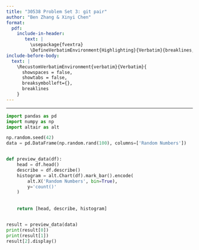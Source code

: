 ```yaml
---
title: "30538 Problem Set 3: git pair"
author: "Ben Zhang & Xinyi Chen"
format: 
  pdf:
    include-in-header: 
       text: |
         \usepackage{fvextra}
         \DefineVerbatimEnvironment{Highlighting}{Verbatim}{breaklines,commandchars=\\\{\}}
include-before-body:
  text: |
    \RecustomVerbatimEnvironment{verbatim}{Verbatim}{
      showspaces = false,
      showtabs = false,
      breaksymbolleft={},
      breaklines
    }
---
```

---

```python
import pandas as pd
import numpy as np
import altair as alt

np.random.seed(42)
data = pd.DataFrame(np.random.rand(100), columns=['Random Numbers'])


def preview_data(df):
    head = df.head()  
    describe = df.describe()  
    histogram = alt.Chart(df).mark_bar().encode(  
        alt.X('Random Numbers', bin=True),
        y='count()'
    )
    
    
    return [head, describe, histogram]


result = preview_data(data)
print(result[0]) 
print(result[1])  
result[2].display()  
```